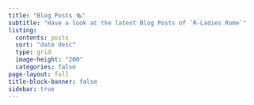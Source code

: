 ```yaml
---
title: "Blog Posts 🗞️"
subtitle: "Have a look at the latest Blog Posts of `R-Ladies Rome`"
listing:
  contents: posts
  sort: "date desc"
  type: grid
  image-height: "200"
  categories: false
page-layout: full
title-block-banner: false
sidebar: true
---
```


